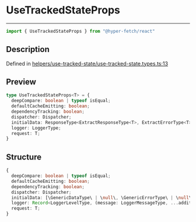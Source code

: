 

# UseTrackedStateProps

<div class="api-docs__separator" data-reactroot="">

---

</div><div class="api-docs__import" data-reactroot="">

```ts
import { UseTrackedStateProps } from "@hyper-fetch/react"
```

</div><div class="api-docs__section">

## Description

</div><div class="api-docs__description"><span class="api-docs__do-not-parse">



</span></div><p class="api-docs__definition">

Defined in [helpers/use-tracked-state/use-tracked-state.types.ts:13](https://github.com/BetterTyped/hyper-fetch/blob/3f01c37e/packages/react/src/helpers/use-tracked-state/use-tracked-state.types.ts#L13)

</p><div class="api-docs__section">

## Preview

</div><div class="api-docs__preview type">

```ts
type UseTrackedStateProps<T> = {
  deepCompare: boolean | typeof isEqual; 
  defaultCacheEmitting: boolean; 
  dependencyTracking: boolean; 
  dispatcher: Dispatcher; 
  initialData: ResponseType<ExtractResponseType<T>, ExtractErrorType<T>> | null; 
  logger: LoggerType; 
  request: T; 
}
```

</div><div class="api-docs__section">

## Structure

</div><div class="api-docs__returns">

```ts
{
  deepCompare: boolean | typeof isEqual;
  defaultCacheEmitting: boolean;
  dependencyTracking: boolean;
  dispatcher: Dispatcher;
  initialData: [\GenericDataType\ | \null\, \GenericErrorType\ | \null\, \number\ | \null\] | null;
  logger: Record<LoggerLevelType, (message: LoggerMessageType, ...additionalData: LoggerMessageType[]) => void>;
  request: T;
}
```

</div>